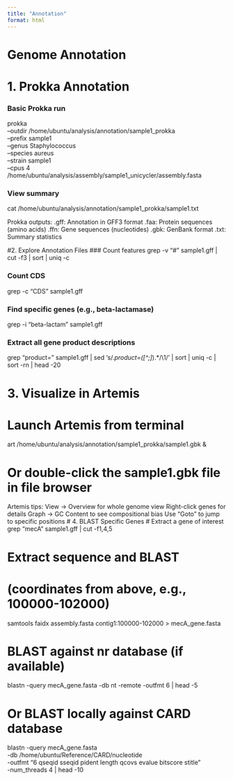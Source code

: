 ```yaml
---
title: "Annotation"
format: html
---
```


# Genome Annotation

# 1. Prokka Annotation

### Basic Prokka run

prokka\
--outdir /home/ubuntu/analysis/annotation/sample1_prokka\
--prefix sample1\
--genus Staphylococcus\
--species aureus\
--strain sample1\
--cpus 4\
/home/ubuntu/analysis/assembly/sample1_unicycler/assembly.fasta

### View summary

cat /home/ubuntu/analysis/annotation/sample1_prokka/sample1.txt

Prokka outputs: .gff: Annotation in GFF3 format .faa: Protein sequences (amino acids) .ffn: Gene sequences (nucleotides) .gbk: GenBank format .txt: Summary statistics

#2. Explore Annotation Files \### Count features grep -v "\#" sample1.gff \| cut -f3 \| sort \| uniq -c

### Count CDS

grep -c "CDS" sample1.gff

### Find specific genes (e.g., beta-lactamase)

grep -i "beta-lactam" sample1.gff

### Extract all gene product descriptions

grep "product=" sample1.gff \| sed 's/.*product=(\[\^;\]*).\*/\\1/' \| sort \| uniq -c \| sort -rn \| head -20

# 3. Visualize in Artemis

# Launch Artemis from terminal

art /home/ubuntu/analysis/annotation/sample1_prokka/sample1.gbk &

# Or double-click the sample1.gbk file in file browser

Artemis tips: View → Overview for whole genome view Right-click genes for details Graph → GC Content to see compositional bias Use "Goto" to jump to specific positions \# 4. BLAST Specific Genes \# Extract a gene of interest grep "mecA" sample1.gff \| cut -f1,4,5

# Extract sequence and BLAST

# (coordinates from above, e.g., 100000-102000)

samtools faidx assembly.fasta contig1:100000-102000 \> mecA_gene.fasta

# BLAST against nr database (if available)

blastn -query mecA_gene.fasta -db nt -remote -outfmt 6 \| head -5

# Or BLAST locally against CARD database

blastn -query mecA_gene.fasta\
-db /home/ubuntu/Reference/CARD/nucleotide\
-outfmt "6 qseqid sseqid pident length qcovs evalue bitscore stitle"\
-num_threads 4 \| head -10
